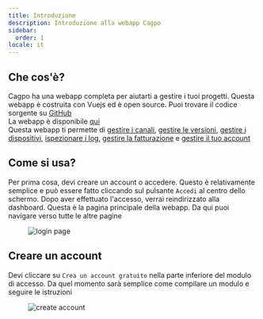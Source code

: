 ```yaml
---
title: Introduzione
description: Introduzione alla webapp Cagpo
sidebar:
  order: 1
locale: it
---
```


## Che cos'è?

Cagpo ha una webapp completa per aiutarti a gestire i tuoi progetti. Questa webapp è costruita con Vuejs ed è open source. Puoi trovare il codice sorgente su [GitHub](https://github.com/Cap-go/capgo/tree/main/src/) \
La webapp è disponibile [qui](https://console.capgo.app/) \
Questa webapp ti permette di [gestire i canali](/docs/webapp/channels/), [gestire le versioni](/docs/webapp/bundles/), [gestire i dispositivi](/docs/webapp/devices/), [ispezionare i log](/docs/webapp/logs/), [gestire la fatturazione](/docs/webapp/settings/) e [gestire il tuo account](/docs/webapp/settings/)

## Come si usa?

Per prima cosa, devi creare un account o accedere. Questo è relativamente semplice e può essere fatto cliccando sul pulsante `Accedi` al centro dello schermo. Dopo aver effettuato l'accesso, verrai reindirizzato alla dashboard. Questa è la pagina principale della webapp. Da qui puoi navigare verso tutte le altre pagine

<figure><img src="/login.webp" alt="login page" /><figcaption></figcaption></figure>

## Creare un account

Devi cliccare su `Crea un account gratuito` nella parte inferiore del modulo di accesso. Da quel momento sarà semplice come compilare un modulo e seguire le istruzioni

<figure><img src="/create-account.webp" alt="create account" /><figcaption></figcaption></figure>
